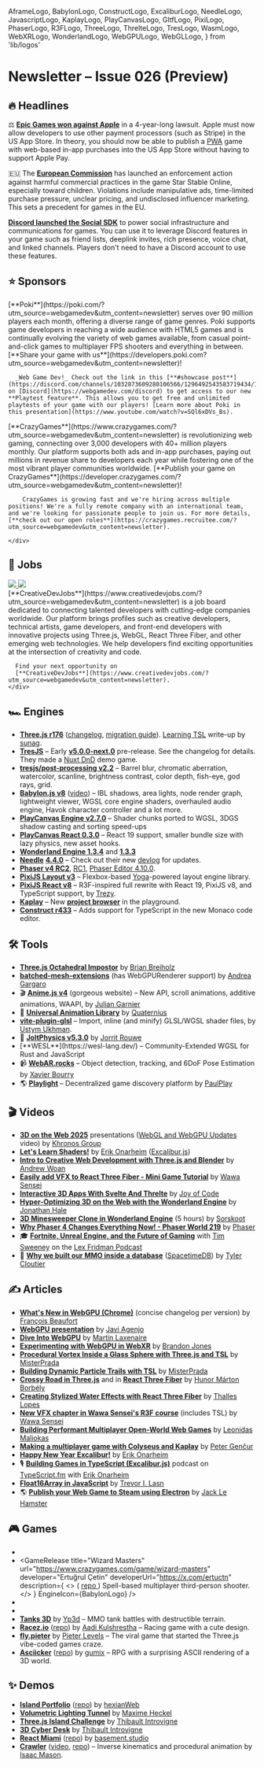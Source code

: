   AframeLogo,
  BabylonLogo,
  ConstructLogo,
  ExcaliburLogo,
  NeedleLogo,
  JavascriptLogo,
  KaplayLogo,
  PlayCanvasLogo,
  GltfLogo,
  PixiLogo,
  PhaserLogo,
  R3FLogo,
  ThreeLogo,
  ThrelteLogo,
  TresLogo,
  WasmLogo,
  WebXRLogo,
  WonderlandLogo,
  WebGPULogo,
  WebGLLogo,
} from 'lib/logos'

# Newsletter – Issue 026 (Preview)

<SubTitleDate value="2025-05-07" />

<NoBulletListStyles />
<NewsletterStyles />

## 🔥 Headlines

⚖️ [**Epic Games won against Apple**](https://www.theverge.com/news/659246/apple-epic-app-store-judge-ruling-control) in a 4-year-long lawsuit. Apple must now allow developers to use other payment processors (such as Stripe) in the US App Store. In theory, you should now be able to publish a [PWA](https://www.webgamedev.com/publishing/pwa) game with web-based in-app purchases into the US App Store without having to support Apple Pay.

🇪🇺 The [**European Commission**](https://ec.europa.eu/commission/presscorner/detail/en/ip_25_831) has launched an enforcement action against harmful commercial practices in the game Star Stable Online, especially toward children. Violations include manipulative ads, time-limited purchase pressure, unclear pricing, and undisclosed influencer marketing. This sets a precedent for games in the EU.

<DiscordIcon className="size-5 inline-flex align-middle relative -top-[2px]" /> [**Discord launched the
Social SDK**](https://discord.com/blog/announcing-discord-social-sdk-to-power-game-comms) to power social
infrastructure and communications for games. You can use it to leverage Discord features in your game
such as friend lists, deeplink invites, rich presence, voice chat, and linked channels. Players don't
need to have a Discord account to use these features.

## ⭐️ Sponsors

<div className="flex flex-col-reverse gap-8 mt-5">
  <div className="flex flex-col gap-5 lg:flex-row items-center">
    <div className="mx-auto w-full max-w-[140px] h-full max-h-[140px] flex items-center justify-center">
      <a
        href="https://poki.com/?utm_source=webgamedev&utm_content=newsletter"
        target="_blank"
        rel="noopener"
      >
        <PokiLogo className="w-full max-w-130 scale-[0.85]" />
      </a>
    </div>
    <div className="flex flex-col gap-3 [&>*]:!my-0">
      [**Poki**](https://poki.com/?utm_source=webgamedev&utm_content=newsletter) serves over 90 million players each month, offering a diverse range of game genres. Poki supports game developers in reaching a wide audience with HTML5 games and is continually evolving the variety of web games available, from casual point-and-click games to multiplayer FPS shooters and everything in between. [**Share your game with us**](https://developers.poki.com?utm_source=webgamedev&utm_content=newsletter)!

      _Web Game Dev!_ Check out the link in this [**#showcase post**](https://discord.com/channels/1032873609280106566/1296492543583719434/1296492543583719434) on [Discord](https://webgamedev.com/discord) to get access to our new **Playtest feature**. This allows you to get free and unlimited playtests of your game with our players! [Learn more about Poki in this presentation](https://www.youtube.com/watch?v=SQl6xDVs_Bs).

</div>

  </div>

<div className="h-px bg-gray-200 dark:bg-neutral-800" />

  <div className="flex flex-col gap-5 lg:flex-row items-center">
    <div className="mx-auto w-full max-w-[140px] h-full max-h-[140px] flex items-center justify-center">
      <a
        href="https://www.crazygames.com/?utm_source=webgamedev&utm_content=newsletter"
        target="_blank"
        rel="noopener"
      >
        <CGLogo className="w-full max-w-130" />
      </a>
    </div>
    <div className="flex flex-col gap-3 [&>*]:!my-0">
        [**CrazyGames**](https://www.crazygames.com/?utm_source=webgamedev&utm_content=newsletter)
        is revolutionizing web gaming, connecting over 3,000 developers with 40+
        million players monthly. Our platform supports both ads and in-app purchases, paying out
        millions in revenue share to developers each year while fostering one of the most vibrant
        player communities worldwide. [**Publish your game on CrazyGames**](https://developer.crazygames.com/?utm_source=webgamedev&utm_content=newsletter)!

        CrazyGames is growing fast and we're hiring across multiple positions! We're a fully remote company with an international team, and we're looking for passionate people to join us. For more details, [**check out our open roles**](https://crazygames.recruitee.com/?utm_source=webgamedev&utm_content=newsletter).

    </div>

  </div>
</div>

## 💼 Jobs

<div className="flex flex-col gap-5 mt-5">
  <div className="flex flex-col gap-5 lg:flex-row items-center">
    <div className="mx-auto w-full max-w-[140px] h-full max-h-[140px] flex items-center justify-center">
      <a
        href="https://www.creativedevjobs.com/?utm_source=webgamedev&utm_content=newsletter"
        target="_blank"
        rel="noopener"
      >
        <img src="/partnerships/cdj-black.webp" className="dark:hidden max-w-[140px] py-3" />
        <img src="/partnerships/cdj-white.webp" className="hidden dark:block max-w-[140px] py-3" />
      </a>
    </div>
    <div className="flex flex-col gap-3 [&>*]:!my-0">
      [**CreativeDevJobs**](https://www.creativedevjobs.com/?utm_source=webgamedev&utm_content=newsletter)
      is a job board dedicated to connecting talented developers with cutting-edge companies
      worldwide. Our platform brings profiles such as creative developers, technical artists, game
      developers, and front-end developers with innovative projects using Three.js, WebGL, React
      Three Fiber, and other emerging web technologies. We help developers find exciting
      opportunities at the intersection of creativity and code.

      Find your next opportunity on
      [**CreativeDevJobs**](https://www.creativedevjobs.com/?utm_source=webgamedev&utm_content=newsletter).
    </div>

  </div>
</div>

## 🏎 Engines

- <ThreeLogo /> [**Three.js r176**](https://bsky.app/profile/threejs.org/post/3lnim2yeiak2j)
  ([changelog](https://github.com/mrdoob/three.js/releases), [migration
  guide](https://github.com/mrdoob/three.js/wiki/Migration-Guide)). [Learning
  TSL](https://github.com/mrdoob/three.js/wiki/Three.js-Shading-Language#learning-tsl) write-up by
  [sunag](https://x.com/sea3dformat).
- <TresLogo /> [**TresJS**](https://tresjs.org/) – Early
  [**v5.0.0-next.0**](https://github.com/Tresjs/tres/releases/tag/5.0.0-next.0) pre-release. See the
  changelog for details. They made a [Nuxt DnD](https://github.com/alvarosabu/nuxt-3d-dnd-game) demo
  game.
- <TresLogo /> [**tresjs/post-processing v2.2**](https://post-processing.tresjs.org/guide/) – Barrel
  blur, chromatic aberration, watercolor, scanline, brightness contrast, color depth, fish-eye, god
  rays, grid.
- <BabylonLogo /> [**Babylon.js
  v8**](https://www.linkedin.com/pulse/introducing-babylonjs-80-babylon-js-s5zmc/)
  ([video](https://www.youtube.com/watch?v=kKaomUggipQ)) – IBL shadows, area lights, node render
  graph, lightweight viewer, WGSL core engine shaders, overhauled audio engine, Havok character
  controller and a lot more.
- <PlayCanvasLogo /> [**PlayCanvas Engine
  v2.7.0**](https://github.com/playcanvas/engine/releases/tag/v2.7.0) – Shader chunks ported to
  WGSL, 3DGS shadow casting and sorting speed-ups
- <PlayCanvasLogo /> [**PlayCanvas React
  0.3.0**](https://github.com/playcanvas/react/releases/tag/v0.3.0) – React 19 support, smaller
  bundle size with lazy physics, new asset hooks.
- <WonderlandLogo /> [**Wonderland Engine 1.3.4**](https://wonderlandengine.com/news/release-1.3.4/)
  and [**1.3.3**](https://wonderlandengine.com/news/release-1.3.3/)
- <NeedleLogo /> [**Needle**](https://needle.tools/)
  [**4.4.0**](https://github.com/needle-tools/needle-engine-support/releases/tag/release%2F4.4.0) –
  Check out their new
  [devlog](https://www.youtube.com/watch?v=-N4HC0suOeM&list=PLJ4BaFFEGP1FRqZAmpv8yPiix382WEp-F) for
  updates.
- <PhaserLogo /> [**Phaser v4 RC2**](https://phaser.io/news/2025/04/phaser-v4-release-candidate-2),
  [RC1](https://phaser.io/news/2025/04/phaser-v4-release-candidate-1), [Phaser Editor
  4.10.0](https://phaser.io/news/2025/03/phaser-editor-4100-released).
- <PixiLogo /> [**PixiJS Layout v3**](https://pixijs.com/blog/layout-v3) – Flexbox-based
  [Yoga](https://www.yogalayout.dev/)-powered layout engine library.
- <PixiLogo /> [**PixiJS React v8**](https://pixijs.com/blog/pixi-react-v8-live) – R3F-inspired full
  rewrite with React 19, PixiJS v8, and TypeScript support, by
  [Trezy](https://bsky.app/profile/trezy.codes).
- <KaplayLogo /> [**Kaplay**](https://kaplayjs.com/) – New [**project
  browser**](https://bsky.app/profile/kaplayjs.com/post/3lobgdq5bul2r) in the playground.
- <ConstructLogo /> [**Construct r433**](https://www.construct.net/en/make-games/releases/beta/r433)
  – Adds support for TypeScript in the new Monaco code editor.

## 🛠 Tools

- <ThreeLogo /> [**Three.js Octahedral
  Impostor**](https://github.com/Ctrlmonster/three-octahedral-impostor/) by [Brian
  Breiholz](https://bsky.app/profile/brianbreiholz.bsky.social)
- <ThreeLogo /> [**batched-mesh-extensions**](https://github.com/agargaro/batched-mesh-extensions)
  (has WebGPURenderer support) by [Andrea Gargaro](https://x.com/agargaro_dev)
- 🎬 [**Anime.js v4**](https://animejs.com/) (gorgeous website) – New API, scroll animations, additive animations, WAAPI, by [Julian Garnier](https://bsky.app/profile/julian.gr)
- 🏃 [**Universal Animation Library**](https://quaternius.com/packs/universalanimationlibrary.html) by [Quaternius](https://bsky.app/profile/quaternius.bsky.social)
- <WebGLLogo /> [**vite-plugin-glsl**](https://github.com/UstymUkhman/vite-plugin-glsl) – Import,
  inline (and minify) GLSL/WGSL shader files, by [Ustym
  Ukhman](https://ustymukhman.github.io/UstymUkhman/).
- 🎾 [**JoltPhysics v5.3.0**](https://bsky.app/profile/jrouwe.bsky.social/post/3lkh3o4v3ok22) by [Jorrit Rouwe](https://bsky.app/profile/jrouwe.bsky.social)
- <WebGPULogo />
  [**WESL**](https://wesl-lang.dev/) – Community-Extended WGSL for Rust and JavaScript
- 📹 [**WebAR.rocks**](https://github.com/WebAR-rocks/WebAR.rocks.train) – Object detection, tracking, and 6DoF Pose Estimation by [Xavier Bourry](https://github.com/xavierjs)
- 🌎 [**Playlight**](https://playlight.dev/) – Decentralized game discovery platform by
  [PaulPlay](https://bsky.app/profile/paulplay.bsky.social)

## 🎬 Videos

- <WebGLLogo /> <WebGPULogo /> <GltfLogo /> [**3D on the Web
  2025**](https://www.khronos.org/events/3d-on-the-web-2025) presentations ([WebGL and WebGPU
  Updates](https://www.youtube.com/watch?v=grj7uYdCna0) video) by [Khronos
  Group](https://www.khronos.org/)
- <WebGLLogo /> [**Let's Learn Shaders!**](https://www.youtube.com/watch?v=G2tvnmSyP2M) by [Erik
  Onarheim](https://bsky.app/profile/erikonarheim.com) ([Excalibur.js](https://excaliburjs.com/))
- <ThreeLogo /> [**Intro to Creative Web Development with Three.js and
  Blender**](https://www.youtube.com/watch?v=X3pPAdQBKHo) by [Andrew Woan](https://x.com/andrewwoan)
- <R3FLogo /> [**Easily add VFX to React Three Fiber - Mini Game
  Tutorial**](https://www.youtube.com/watch?v=haIWEy6O6rM) by [Wawa
  Sensei](https://x.com/wawasensei)
- <ThrelteLogo /> [**Interactive 3D Apps With Svelte And
  Threlte**](https://www.youtube.com/watch?v=tfq8OrvORYE) by [Joy of
  Code](https://x.com/joyofcodedev)
- <WonderlandLogo /> [**Hyper-Optimizing 3D on the Web with the Wonderland
  Engine**](https://www.youtube.com/watch?v=cFxs-etplNY) by [Jonathan Hale](https://x.com/squareys)
- <WonderlandLogo /> [**3D Minesweeper Clone in Wonderland
  Engine**](https://www.youtube.com/watch?v=9-BJfSTmaJ0) (5 hours) by
  [Sorskoot](https://github.com/sorskoot)
- <PhaserLogo /> [**Why Phaser 4 Changes Everything Now! - Phaser World
  219**](https://www.youtube.com/watch?v=Bxy-XKzQVaY) by [Phaser](https://phaser.io/)
- 🎓 [**Fortnite, Unreal Engine, and the Future of Gaming**](https://www.youtube.com/watch?v=477qF6QNSvc) with [Tim Sweeney](https://x.com/TimSweeneyEpic) on the [Lex Fridman Podcast](https://lexfridman.com/podcast/)
- 📡 [**Why we built our MMO inside a database**](https://gdcvault.com/play/1035359/-Database-Oriented-Design-Why) ([SpacetimeDB](https://spacetimedb.com/)) by [Tyler Cloutier](https://x.com/tylerfcloutier)

## ✍️ Articles

- <WebGPULogo /> [**What's New in WebGPU
  (Chrome)**](https://developer.chrome.com/docs/web-platform/webgpu/news) (concise changelog per
  version) by [François Beaufort](https://x.com/quicksave2k)
- <WebGPULogo /> [**WebGPU
  presentation**](https://docs.google.com/presentation/d/1v4B4lnHIuhZdzAKGQkMZQtnPrlAtMaY5NmjQVfYgimM/edit)
  by [Javi Agenjo](https://bsky.app/profile/soytamat.bsky.social)
- <WebGPULogo /> [**Dive Into WebGPU**](https://okaydev.co/articles/dive-into-webgpu-part-1) by
  [Martin Laxenaire](https://www.martin-laxenaire.fr/)
- <WebXRLogo /> [**Experimenting with WebGPU in
  WebXR**](https://toji.dev/2025/03/03/experimenting-with-webgpu-in-webxr.html) by [Brandon
  Jones](https://bsky.app/profile/toji.dev)
- <ThreeLogo /> [**Procedural Vortex Inside a Glass Sphere with Three.js and
  TSL**](https://tympanus.net/codrops/2025/03/10/rendering-a-procedural-vortex-inside-a-glass-sphere-with-three-js-and-tsl/)
  by [MisterPrada](https://x.com/Mister_Prada)
- <ThreeLogo /> [**Building Dynamic Particle Trails with
  TSL**](https://tympanus.net/codrops/2025/05/05/matrix-sentinels-building-dynamic-particle-trails-with-tsl/)
  by [MisterPrada](https://x.com/Mister_Prada)
- <ThreeLogo /> [**Crossy Road in
  Three.js**](https://javascriptgametutorials.com/tutorials/three-js/crossy-road) and
  in <R3FLogo /> [**React Three
  Fiber**](https://javascriptgametutorials.com/tutorials/react-three-fiber/crossy-road) by [Hunor
  Márton Borbély](https://bio.link/hunor)
- <R3FLogo /> [**Creating Stylized Water Effects with React Three
  Fiber**](https://tympanus.net/codrops/2025/03/04/creating-stylized-water-effects-with-react-three-fiber/)
  by [Thalles Lopes](https://thalles.work/)
- <R3FLogo /> [**New VFX chapter in Wawa Sensei's R3F
  course**](https://wawasensei.dev/courses/react-three-fiber/lessons/vfx-introduction) (includes
  TSL) by [Wawa Sensei](https://x.com/wawasensei)
- <PlayCanvasLogo /> [**Building Performant Multiplayer Open-World Web
  Games**](https://medium.com/poki/building-multiplayer-open-world-web-games-that-run-everywhere-b0b2afb4940c)
  by [Leonidas Maliokas](https://x.com/PlayingInCanvas)
- <KaplayLogo /> [**Making a multiplayer game with Colyseus and
  Kaplay**](https://kaplayjs.com/guides/how-to-make-a-multiplayer-game-with-colyseus-and-kaplay/) by
  [Peter Genčur](https://petergencur.com/)
- <ExcaliburLogo /> [**Happy New Year
  Excalibur!**](https://excaliburjs.com/blog/happy-new-year-excalibur-2025/) by [Erik
  Onarheim](https://bsky.app/profile/erikonarheim.com)
- <ExcaliburLogo /> 🎙️ [**Building Games in TypeScript
  (Excalibur.js)**](https://typescript.fm/bonus15) podcast on
  [TypeScript.fm](https://bsky.app/profile/typescript.fm) with [Erik
  Onarheim](https://bsky.app/profile/erikonarheim.com)
- <JavascriptLogo /> [**Float16Array in
  JavaScript**](https://www.trevorlasn.com/blog/float16array-javascript) by [Trevor I.
  Lasn](https://www.trevorlasn.com/)
- 🌎 [**Publish your Web Game to Steam using Electron**](https://dev.to/jacklehamster/publish-your-web-game-to-steam-using-electron-670) by [Jack Le Hamster](https://bsky.app/profile/jacklehamster.bsky.social)

## 🎮 Games

- <GameRelease
    title="Space Pizza"
    url="https://www.crazygames.com/game/space-pizza-ydi"
    developer="Perplex (Hamza)"
    developerUrl="https://x.com/perplexdotgg"
    description="Build your base, gather space mushrooms, and deal with intruders."
    EngineIcon={R3FLogo}
  />
- <GameRelease
    title="Wizard Masters"
    url="https://www.crazygames.com/game/wizard-masters"
    developer="Ertuğrul Çetin"
    developerUrl="https://x.com/ertuctn"
    description={
      <>
        (
        <a href="https://github.com/ertugrulcetin/wizard-masters" target="_blank" rel="noopener">
          repo
        </a>
        ) Spell-based multiplayer third-person shooter.
      </>
    }
    EngineIcon={BabylonLogo}
  />
- <GameRelease
    title="Rise of the Blobs"
    url="https://www.crazygames.com/game/rise-of-the-blobs-ehk"
    developer="Robot Invader"
    developerUrl="https://robotinvader.com/"
    description="Rotate a cylindrical platform to match falling fruit with blobs."
    EngineIcon={WonderlandLogo}
  />
- <GameRelease
    title="Bubbits"
    url="https://webgamer.io/en/g/bubbits"
    developer="Team Flow"
    developerUrl="https://x.com/teamflowofcl"
    description="Very polished classic bubble shooter game."
    EngineIcon={PhaserLogo}
  />
- <ThreeLogo /> [**Tanks 3D**](https://yp3d.com/tanks3d/) by
  [Yp3d](https://www.yp3d.com/games/about) – MMO tank battles with destructible terrain.
- <ThreeLogo /> [**Racez.io**](https://www.racez.io/)
  ([repo](https://github.com/MankyDanky/web-racing)) by [Aadi
  Kulshrestha](https://www.aadikulshrestha.ca/) – Racing game with a cute design.
- <ThreeLogo /> [**fly.pieter**](https://fly.pieter.com/) by [Pieter Levels](https://x.com/levelsio)
  – The viral game that started the Three.js vibe-coded games craze.
- <WasmLogo /> [**Asciicker**](https://asciicker.com/y9/)
  ([repo](https://github.com/msokalski/asciicker)) by [gumix](https://x.com/MrGumix) – RPG with a
  surprising ASCII rendering of a 3D world.

## ✨ Demos

- <ThreeLogo /> [**Island Portfolio**](https://island.vercel.app/)
  ([repo](https://github.com/hexianWeb/island)) by [hexianWeb](https://x.com/hexian37496562)
- <R3FLogo /> [**Volumetric Lighting Tunnel**](https://r3f.maximeheckel.com/tunnel) by [Maxime
  Heckel](https://x.com/MaximeHeckel/status/1918381753963798678)
- <R3FLogo /> [**Three.js Island Challenge**](https://threejs-island-challenge.vercel.app/) by
  [Thibault Introvigne](https://x.com/Thibault_Intro)
- <R3FLogo /> [**3D Cyber Desk**](https://3dcyberroom.vercel.app/) by [Thibault
  Introvigne](https://x.com/Thibault_Intro)
- <R3FLogo /> [**React Miami**](https://miami.basement.studio/room/miami)
  ([repo](https://github.com/basementstudio/react-miami-game)) by
  [basement.studio](https://basement.studio/)
- <R3FLogo /> [**Crawler**](https://sketches.isaacmason.com/sketch/crawler)
  ([video](https://bsky.app/profile/isaacmason.bsky.social/post/3lntoc2f3vk2z),
  [repo](https://github.com/isaac-mason/sketches/tree/main/sketches/crawler)) – Inverse kinematics
  and procedural animation by [Isaac Mason](https://bsky.app/profile/isaacmason.bsky.social).

<NewsletterFooter tweetId="WILL_BE_UPDATED_IN_A_MINUTE" />

